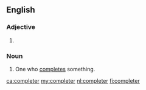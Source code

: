 ==English==

===Adjective===
{{head|en}}

# {{en-comparative of|complete}}

===Noun===
{{en-noun}}

# One who [[complete]]s something.

[[ca:completer]]
[[my:completer]]
[[nl:completer]]
[[fi:completer]]